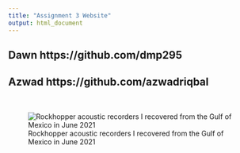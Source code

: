 ```yaml
---
title: "Assignment 3 Website"
output: html_document
---
```

## Dawn https://github.com/dmp295
## Azwad https://github.com/azwadriqbal
<br>

![Rockhopper acoustic recorders I recovered from the Gulf of Mexico in June 2021](GoMexRecovery.jpg)